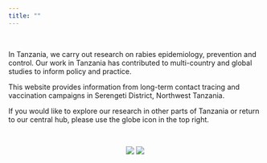 ```yaml
---
title: ""
---
```


<br>

In Tanzania, we carry out research on rabies epidemiology, prevention and control. Our work in Tanzania has contributed to multi-country and global studies to inform policy and practice.

This website provides information from long-term contact tracing and vaccination campaigns in Serengeti District, Northwest Tanzania.  
  
If you would like to explore our research in other parts of Tanzania or return to our central hub, please use the globe icon in the top right.    
  
<br>

<center>
<div style="height: 300px; width: 100%; object-fit: contain;">
<img src="img/index_1.jpg" style="display: inline-block; margin-left: auto; margin-right: auto; max-height:300px;"/>
<img src="img/index_2.jpg" style="display: inline-block; margin-left: auto; margin-right: auto; max-height:300px;"/>
</div>
</center>
